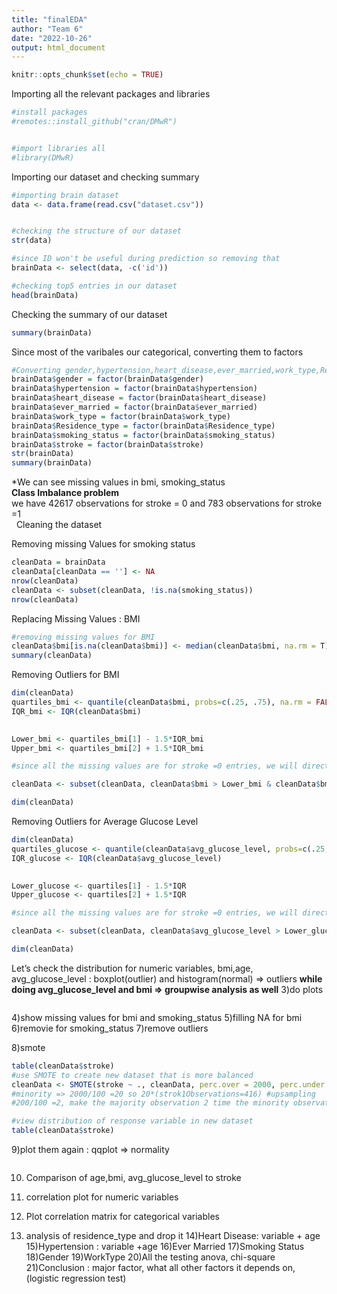 ```yaml
---
title: "finalEDA"
author: "Team 6"
date: "2022-10-26"
output: html_document
---
```


```r
knitr::opts_chunk$set(echo = TRUE)
```

Importing all the relevant packages and libraries 

```r
#install packages
#remotes::install_github("cran/DMwR")


#import libraries all
#library(DMwR)
``` 

Importing our dataset and checking summary
```r
#importing brain dataset
data <- data.frame(read.csv("dataset.csv"))


#checking the structure of our dataset 
str(data)

#since ID won't be useful during prediction so removing that 
brainData <- select(data, -c('id'))

#checking top5 entries in our dataset 
head(brainData)
```

Checking the summary of our dataset
```r
summary(brainData)
```

Since most of the varibales our categorical, converting them to factors
```r
#Converting gender,hypertension,heart_disease,ever_married,work_type,Residence_type,smoking_status,stroke to factors
brainData$gender = factor(brainData$gender)
brainData$hypertension = factor(brainData$hypertension)
brainData$heart_disease = factor(brainData$heart_disease)
brainData$ever_married = factor(brainData$ever_married)
brainData$work_type = factor(brainData$work_type)
brainData$Residence_type = factor(brainData$Residence_type)
brainData$smoking_status = factor(brainData$smoking_status)
brainData$stroke = factor(brainData$stroke)
str(brainData)
summary(brainData)
```


*We can see missing values in bmi, smoking_status \
**Class Imbalance problem** \
we have 42617 observations for stroke = 0 and 783 observations for stroke =1 \
\ 
Cleaning the dataset


Removing missing Values for smoking status 
```r
cleanData = brainData
cleanData[cleanData == ''] <- NA
nrow(cleanData)
cleanData <- subset(cleanData, !is.na(smoking_status))
nrow(cleanData)
```

Replacing Missing Values : BMI 
```r

#removing missing values for BMI
cleanData$bmi[is.na(cleanData$bmi)] <- median(cleanData$bmi, na.rm = T) #replacing NA values with median of the remaining bmi values.
summary(cleanData)
```
Removing Outliers for BMI 
```r

dim(cleanData)
quartiles_bmi <- quantile(cleanData$bmi, probs=c(.25, .75), na.rm = FALSE)
IQR_bmi <- IQR(cleanData$bmi)

 
Lower_bmi <- quartiles_bmi[1] - 1.5*IQR_bmi
Upper_bmi <- quartiles_bmi[2] + 1.5*IQR_bmi

#since all the missing values are for stroke =0 entries, we will directly drop it

cleanData <- subset(cleanData, cleanData$bmi > Lower_bmi & cleanData$bmi < Upper_bmi)

dim(cleanData)
```



Removing Outliers for Average Glucose Level
```r

dim(cleanData)
quartiles_glucose <- quantile(cleanData$avg_glucose_level, probs=c(.25, .75), na.rm = FALSE)
IQR_glucose <- IQR(cleanData$avg_glucose_level)

 
Lower_glucose <- quartiles[1] - 1.5*IQR
Upper_glucose <- quartiles[2] + 1.5*IQR

#since all the missing values are for stroke =0 entries, we will directly drop it

cleanData <- subset(cleanData, cleanData$avg_glucose_level > Lower_glucose & cleanData$avg_glucose_level < Upper_glucose)

dim(cleanData)

```

Let's check the distribution for numeric variables, bmi,age, avg_glucose_level : boxplot(outlier) and histogram(normal) => outliers **while doing avg_glucose_level and bmi => groupwise analysis as well**
3)do plots

```r
```

4)show missing values for bmi and smoking_status
5)filling NA for bmi
6)removie for smoking_status 
7)remove outliers


8)smote
```r

table(cleanData$stroke)
#use SMOTE to create new dataset that is more balanced
cleanData <- SMOTE(stroke ~ ., cleanData, perc.over = 2000, perc.under = 200)
#minority => 2000/100 =20 so 20*(strok1Observations=416) #upsampling 
#200/100 =2, make the majority observation 2 time the minority observations #downsampling 

#view distribution of response variable in new dataset
table(cleanData$stroke)

```
9)plot them again : qqplot => normality  

```r

```

10) Comparison of age,bmi, avg_glucose_level to stroke
11) correlation plot for numeric variables

12) Plot correlation matrix for categorical variables 
13) analysis of residence_type and drop it 
14)Heart Disease: variable + age 
15)Hypertension : variable +age
16)Ever Married
17)Smoking Status
18)Gender
19)WorkType
20)All the testing anova, chi-square
21)Conclusion : major factor, what all other factors it depends on, (logistic regression test)




